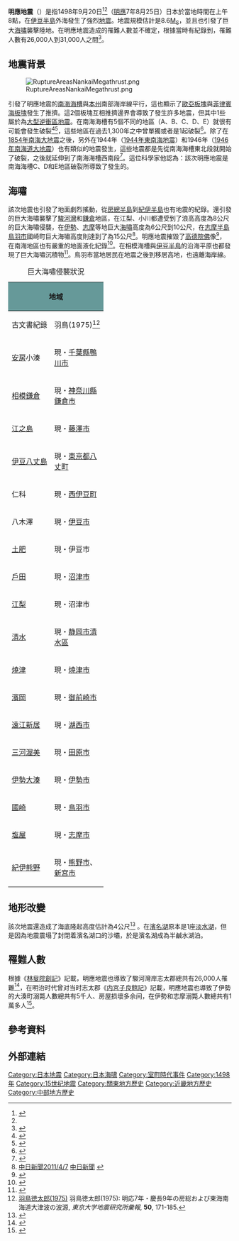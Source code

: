 {{noteTA |G1=Earthquake }}
{{Infobox earthquake
|title= 明應地震
|date= 1498年9月20日
|map2 = {{Location map | Japan
 | label=
 | lat=34.0
 | long=138.1
 | mark=Bullseye1.png
 | marksize=40
 | position=top
 | width= 250
 | float=center
 | caption=
 | relief=}}
|magnitude = 8.6 [[表面波規模|M<sub>S</sub>]]<ref name="NGDC">{{cite web|url=http://www.ngdc.noaa.gov/nndc/struts/results?eq_0=7383&t=101650&s=13&d=22,26,13,12&nd=display|title=Comments for the Significant Earthquake|last=NGDC|accessdate=2010年10月30日|archive-date=2016年1月26日|archive-url=https://web.archive.org/web/20160126180342/http://www.ngdc.noaa.gov/nndc/struts/results?eq_0=7383&t=101650&s=13&d=22,26,13,12&nd=display|dead-url=no}}</ref>
|depth=
|location={{coord|34.0|138.1|display=inline,title}}
|countries affected = [[日本|日本]]：[[東海地方|東海地方]]、[[中部地區|中部地區]]
|tsunami = 未知
|casualties = 26,000人到31,000人罹難<ref>[http://www.ngdc.noaa.gov/nndc/struts/results?eq_0=7383&t=101650&s=13&d=22,26,13,12&nd=display 美國國家海洋和大氣管理局相關資料] {{Wayback|url=http://www.ngdc.noaa.gov/nndc/struts/results?eq_0=7383&t=101650&s=13&d=22,26,13,12&nd=display |date=20160126180342 }} 2015年5月6日查閱</ref>
|time=8 am|image=1498 Meio earthquake intensity.png|image_size=250|imagecaption=[[烈度|烈度]]分布}}

'''明應地震'''（{{jpn|j=明応地震|kn=めいおうじしん|rm=Meiō Jishin}}）是指1498年9月20日<ref name="IISEE">{{cite web|url=http://iisee.kenken.go.jp/utsu/utsuweq_bak_eng.html|title=IISEE search page|last=IISEE|accessdate=2011年1月6日|archive-date=2010年7月21日|archive-url=https://web.archive.org/web/20100721030928/http://iisee.kenken.go.jp/utsu/utsuweq_bak_eng.html|dead-url=no}}</ref><ref name="NGDC"/>（[[明應_(日本)|明應]]7年8月25日）日本於當地時間在上午8點，在[[伊豆半島|伊豆半島]]外海發生了強烈[[地震|地震]]。地震規模估計是8.6[[表面波規模|M<sub>S</sub>]]，並且也引發了巨大[[海嘯|海嘯]]襲擊陸地。在明應地震造成的罹難人數並不確定，根據當時有紀錄到，罹難人數有26,000人到31,000人之間<ref name="NGDC_t">{{cite web|url=http://www.ngdc.noaa.gov/nndc/struts/results?eq_0=7383&t=101650&s=18&d=99,91,95,93&nd=display|title=Comments for the Tsunami Event|last=NGDC|accessdate=2011年1月6日|archive-date=2017年8月3日|archive-url=https://web.archive.org/web/20170803211651/https://www.ngdc.noaa.gov/nndc/struts/results?eq_0=7383&t=101650&s=18&d=99,91,95,93&nd=display|dead-url=no}}</ref>。

==地震背景==
[[File:RuptureAreasNankaiMegathrust.png|thumb]]

引發了明應地震的[[南海海槽|南海海槽]]與[[本州|本州]]南部海岸線平行，這也顯示了[[歐亞板塊|歐亞板塊]]與[[菲律賓海板塊|菲律賓海板塊]]發生了推擠。這2個板塊互相推擠邊界會導致了發生許多地震，但其中1些屬於為[[大型逆衝區地震|大型逆衝區地震]]。在南海海槽有5個不同的地區（A、B、C、D、E）就很有可能會發生破裂<ref name="Ando">{{cite journal|last=Ando|first=M.|year=1975|title=Source mechanisms and tectonic significance of historical earthquakes along the nankai trough, Japan|journal=Tectonophysics|volume=27|issue=2|pages=119–140|url=http://www.sciencedirect.com/science?_ob=ArticleURL&_udi=B6V72-488946W-V&_user=7763359&_coverDate=06%2F30%2F1975&_rdoc=2&_fmt=high&_orig=browse&_srch=doc-info(%23toc%235830%231975%23999729997%23411366%23FLP%23display%23Volume)&_cdi=5830&_sort=d&_docanchor=&_ct=7&_acct=C000054050&_version=1&_urlVersion=0&_userid=7763359&md5=de6402adea71f15ca0590abd8072d91b|accessdate=2009-11-13|doi=10.1016/0040-1951(75)90102-X|bibcode=1975Tectp..27..119A|author=|archive-url=https://web.archive.org/web/20190111144333/http://www.sciencedirect.com/science?_ob=ArticleURL&_udi=B6V72-488946W-V&_user=7763359&_coverDate=06%2F30%2F1975&_rdoc=2&_fmt=high&_orig=browse&_srch=doc-info(%23toc%235830%231975%23999729997%23411366%23FLP%23display%23Volume)&_cdi=5830&_sort=d&_docanchor=&_ct=7&_acct=C000054050&_version=1&_urlVersion=0&_userid=7763359&md5=de6402adea71f15ca0590abd8072d91b|archive-date=2019-01-11|dead-url=yes}}</ref><ref name="Ishibashi">{{cite journal|last=Ishibashi|first=K.|year=2004|title=Status of historical seismology in Japan|journal=Annals of Geophysics|volume=47|issue=2/3|pages=339–368|url=http://www.earth-prints.org/bitstream/2122/763/1/02Ishibashi.pdf|accessdate=2009-11-22|archive-date=2019-10-25|archive-url=https://web.archive.org/web/20191025033415/https://www.earth-prints.org/bitstream/2122/763/1/02Ishibashi.pdf|dead-url=no}}</ref>，這些地區在過去1,300年之中曾單獨或者是1起破裂<ref name="Sieh">{{cite book|last=Sieh|first=K.E.|title=A Review of Geological Evidence for Recurrence Times of Large Earthquakes|year=1981|url=http://www.gps.caltech.edu/~sieh/pubs_docs/papers/P81b.pdf|accessdate=2009-11-13|archive-date=2010-06-04|archive-url=https://web.archive.org/web/20100604120819/http://www.gps.caltech.edu/~sieh/pubs_docs/papers/P81b.pdf|dead-url=no}}</ref>。除了在[[1854年南海大地震|1854年南海大地震]]之後，另外在1944年（[[1944年東南海地震|1944年東南海地震]]）和1946年（[[1946年南海道大地震|1946年南海道大地震]]）也有類似的地震發生，這些地震都是先從南海海槽東北段就開始了破裂，之後就延伸到了南海海槽西南段<ref name="Kaneda">{{cite journal|last=Kaneda|first=Y.|author2=Kawaguchi, K.   Araki, E.   Matsumoto, H.   Nakamura, T.   Kamiya, S.   Hori, T.  &  Baba, T.|year=2007|title=Precise real-time observatory and simulating phenomena of earthquakes and tsunamis around the Nankai Trough - Towards the understanding of mega thrust earthquakes|journal=Underwater Technology and Workshop on Scientific Use of Submarine Cables and Related Technologies, 2007. Symposium on|pages=299–300|url=http://ieeexplore.ieee.org/xpl/freeabs_all.jsp?arnumber=4231136|accessdate=2009-11-13|archive-date=2012-03-15|archive-url=https://web.archive.org/web/20120315231203/http://ieeexplore.ieee.org/xpl/freeabs_all.jsp?arnumber=4231136|dead-url=no}}</ref>。這位科學家他認為：該次明應地震是南海海槽C、D和E地區破裂所導致了發生的。

==海嘯==
該次地震也引發了地面劇烈搖動，從[[房總半島|房總半島]]到[[紀伊半島|紀伊半島]]也有地震的紀錄。還引發的巨大海嘯襲擊了[[駿河灣|駿河灣]]和[[鎌倉|鎌倉]]地區，在江梨、小川都遭受到了浪高高度為8公尺的巨大海嘯侵襲，在[[伊勢|伊勢]]、[[志摩|志摩]]等地巨大[[海嘯|海嘯]]高度為6公尺到10公尺，在[[志摩半島|志摩半島]][[鳥羽市|鳥羽市]]國崎町巨大海嘯高度則達到了為15公尺<ref>[http://opi-rina.chunichi.co.jp/topic/20110407-4.html 中日新聞2011/4/7] {{webarchive|url=https://web.archive.org/web/20130517012214/http://opi-rina.chunichi.co.jp/topic/20110407-4.html |date=2013-05-17 }} [[中日新聞|中日新聞]] {{lang|ja|500年前の明応地震 識者「想定見直しを」}}</ref>。明應地震摧毀了[[高德院|高德院]][[佛|佛]]像<ref name="Ishabashi_2">{{cite book|last=Ishabashi|first=K.|editor=Simpson D.W. & Pichards P.G.|title=Earthquake prediction: an international review|url=http://books.google.co.uk/books?id=z7RF-9gKyJEC&pg=PA324&dq=1498+nankai+earthquake&hl=en&ei=HALMTLzyBIXsOf366dsB&sa=X&oi=book_result&ct=result&resnum=1&ved=0CC4Q6AEwAA#v=onepage&q=1498%20nankai%20earthquake&f=false|series=Maurice Ewing Series|volume=4|year=1981|publisher=American Geophysical Union|isbn=978-0-87590-403-0|pages=323-324|chapter=Specification of a soon-to-occur seismic faulting in the Tokai District, central Japan, based on seismotectoncs|deadurl=yes|archiveurl=https://web.archive.org/web/20121113040244/http://books.google.co.uk/books?id=z7RF-9gKyJEC&pg=PA324&dq=1498+nankai+earthquake&hl=en&ei=HALMTLzyBIXsOf366dsB&sa=X&oi=book_result&ct=result&resnum=1&ved=0CC4Q6AEwAA#v=onepage&q=1498%20nankai%20earthquake&f=false|archivedate=2012-11-13}}</ref>，在南海地區也有嚴重的地面液化紀錄<ref name="Rikitake">{{cite journal|last=Rikitake|first=T|year=1999|title=Probability of a great earthquake to recur in the Tokai district, Japan:|journal=Earth Planets Space|volume=51|pages=147–157|url=http://www.terrapub.co.jp/journals/EPS/pdf/5103/51030147.pdf|accessdate=30 October 2010|bibcode=1999EP&S...51..147R|archive-date=2016-03-03|archive-url=https://web.archive.org/web/20160303225750/http://www.terrapub.co.jp/journals/EPS/pdf/5103/51030147.pdf|dead-url=no}}</ref>。在相模海槽與[[伊豆半島|伊豆半島]]的沿海平原也都發現了巨大海嘯沉積物<ref name="Komatsubara">{{cite book|last1=Komatsubara|first1=J.|last2=Fujiwara|first2=O.|editor=Satake K., Okal E.A. & Borrero J.C.|title=Tsunami and Its Hazards in the Indian and Pacific Oceans|url=http://books.google.co.uk/books?id=HME_XQS-D-cC&pg=PA494&dq=1498+meio+nankai+earthquake&hl=en&ei=PDjMTNvOFc_sObO5qM0B&sa=X&oi=book_result&ct=result&resnum=4&sqi=2&ved=0CD4Q6AEwAw#v=onepage&q=1498%20meio%20nankai%20earthquake&f=false|series=Pageophys topical volumes|volume=164|year=2007|isbn=978-3-7643-8363-3|page=494|chapter=Overview of Holocene tsunami deposits along the Nankai, Sugura and Sagami Troughs, southwest Japan|access-date=2015-05-06|archive-date=2012-11-13|archive-url=https://web.archive.org/web/20121113040812/http://books.google.co.uk/books?id=HME_XQS-D-cC&pg=PA494&dq=1498+meio+nankai+earthquake&hl=en&ei=PDjMTNvOFc_sObO5qM0B&sa=X&oi=book_result&ct=result&resnum=4&sqi=2&ved=0CD4Q6AEwAw#v=onepage&q=1498%20meio%20nankai%20earthquake&f=false|dead-url=no}}</ref>。鳥羽市當地居民在地震之後到移居高地，也遠離海岸線。

{| class="wikitable"  style="line-height:1.25em; margin-right:0px;"
|+巨大海嘯侵襲狀況
! rowspan="2" colspan="2" style="background-color:#669999" | 地域 !! colspan="4" style="line-height:1.6em; background-color:#aad" | 認為巨大海嘯的高度
|-
! 古文書紀錄 !! style="white-space:nowrap;width:6em" | 羽鳥(1975)<ref name="Hatori1975">[http://hdl.handle.net/2261/12593 羽鳥徳太郎(1975)] 羽鳥徳太郎(1975): 明応7年・慶長9年の房総および東海南海道大津波の波源, ''東京大学地震研究所彙報'', '''50''', 171-185.</ref> !! style="white-space:nowrap;width:6em"| [[饭田汲事|飯田]](1985)<ref name="Iida1985">{{PDFlink|[http://www.seis.nagoya-u.ac.jp/taisaku/mikawa/mikawa/saigaishi.PDF/1.iidakumiji/1-1.pp.1-113/1-1-3.pp.33-39.pdf 飯田汲事(1985)]}} [[飯田汲事|飯田汲事]](1985): 3. 明応7年8月25日(1498年9月20日)の明応地震の震害と震度分布, 東海地方地震･津波災害誌</ref> !! style="white-space:nowrap;width:6em" | [[都司嘉宣|都司]](2011)<ref name="Tsuji2011">{{PDFlink|[http://www.tsunami.civil.tohoku.ac.jp/hokusai3/J/millennium_tsunami/repository/meeting_20110617/tsuji.pdf 都司嘉宣(2011)]}} 都司嘉宣(2011): 歴史記録の上のミレニアム津波</ref><ref name="Tsuji2012">{{PDFlink|[http://sakuya.ed.shizuoka.ac.jp/rzisin/kaishi_27/HE27_062_062_Tsuji.pdf 都司嘉宣(2012)]}} 都司嘉宣，小網汪世(2012): ［講演要旨］明応東海地震（1498）による、駿河湾沿岸の津波被害, 歴史地震, 第27号, 62.</ref>
|-
| [[安房國|安房]]小湊 || 現・[[千葉縣|千葉縣]][[鴨川市|鴨川市]] || 『安房郡誌』 || 5公尺 || 4公尺到5公尺 || 
|-
| [[相模國|相模]][[鎌倉|鎌倉]] || 現・[[神奈川縣|神奈川縣]][[鎌倉市|鎌倉市]] || 『鎌倉大日記』 || 8公尺到10公尺 ||  || 
|-
| [[江之島|江之島]] || 現・[[藤澤市|藤澤市]] ||  ||  || 5公尺到6公尺 || 
|-
| [[伊豆國|伊豆]][[八丈島|八丈島]] || 現・[[東京都|東京都]][[八丈町|八丈町]] || 『八丈島小島青島年代記』 || 4公尺 ||  || 
|-
| 仁科 || 現・[[西伊豆町|西伊豆町]] || 『佐波神社沿革』 || 5公尺 || 4公尺到5公尺 || 10公尺（佐波神社）
|-
| 八木澤 || 現・[[伊豆市|伊豆市]] ||  ||  ||  || 22公尺（妙蔵寺）
|-
| [[土肥|土肥]] || 現・伊豆市 || 『榮源寺由来』 ||  ||  || 18公尺（榮源寺）
|-
| [[戶田|戶田]] || 現・[[沼津市|沼津市]] ||  ||  ||  || 20公尺<br />36.4公尺（平目平）
|-
| [[江梨|江梨]] || 現・沼津市 || 『江梨航補院開基鈴木氏歴世法名錄』 ||  ||  || 16公尺（航補院）
|-
| [[清水|清水]] || 現・[[静岡市|静岡市]][[清水區_(日本)|清水區]] || 『日海記』 ||  || 5公尺到6公尺<ref name="Iida">{{PDFlink|[http://www.seis.nagoya-u.ac.jp/taisaku/mikawa/mikawa/saigaishi.PDF/1.iidakumiji/1-5.pp.669-789/1-5-5.pp765-776.pdf 飯田汲事]}} 飯田汲事: 5. 明応・慶長・宝永・安政・昭和の各東海地津波の比較</ref>|| 10公尺（村松）
|-
| [[燒津|燒津]] || 現・[[燒津市|燒津市]] || 『林叟院記錄』 || 6公尺到8公尺 || 7公尺到8公尺（會下島） || 10公尺
|-
| [[濱岡|濱岡]] || 現・[[御前崎市|御前崎市]] || 『圓通松堂禅師語錄』 ||  ||  || 8公尺
|-
| [[遠江國|遠江]][[新居宿|新居]] || 現・[[湖西市|湖西市]] || 『東榮鑑』 || 6公尺到8公尺 || 6公尺到8公尺 || 
|-
| [[三河國|三河]][[渥美町|渥美]] || 現・[[田原市|田原市]] || 『渥美郡史』 || 5公尺到6公尺 || 5公尺到8公尺 || 
|-
| [[伊勢國|伊勢]][[大湊_(伊勢市)|大湊]] || 現・[[伊勢市|伊勢市]] || 『内宮子良館記』 || 6公尺到8公尺 || 6公尺到10公尺 || 
|-
| [[國崎町|國崎]] || 現・[[鳥羽市|鳥羽市]] || 『内宮子良館記』 ||  || 8公尺到15公尺 || 
|-
| [[濱島町塩屋|塩屋]] || 現・[[志摩市|志摩市]] || 『元田由来』 ||  || 8公尺到15公尺 || 
|-
| [[紀伊國|紀伊]][[熊野|熊野]] || 現・[[熊野市|熊野市]]、[[新宮市|新宮市]] || 『熊野年代記』 || 4公尺到5公尺 || 4公尺到6公尺 || 
|}

==地形改變==
該次地震還造成了海底隆起高度估計為4公尺<ref name="Murata">{{cite book|last1=Murata|first1=S.|last2=Imamura|first2=F.|last3=Katoh|first3=K.|title=Tsunami: To Survive from Tsunami|url=http://books.google.co.uk/books?id=9j4DvH8XuUcC&pg=PA102&dq=1498+meio+earthquake&hl=en&ei=v0LMTJGrDZCZOvv_xcgB&sa=X&oi=book_result&ct=result&resnum=7&sqi=2&ved=0CFMQ6AEwBg#v=onepage&q=1498%20meio%20earthquake&f=false|accessdate=30 October 2009|series=Advanced series on ocean engineering|volume=32|year=2009|publisher=World Scientific|isbn=978-981-4277-47-1|pages=102-103|archive-date=2012-11-13|archive-url=https://web.archive.org/web/20121113041629/http://books.google.co.uk/books?id=9j4DvH8XuUcC&pg=PA102&dq=1498+meio+earthquake&hl=en&ei=v0LMTJGrDZCZOvv_xcgB&sa=X&oi=book_result&ct=result&resnum=7&sqi=2&ved=0CFMQ6AEwBg#v=onepage&q=1498%20meio%20earthquake&f=false|dead-url=no}}</ref> 。在[[濱名湖|濱名湖]]原本是1座[[淡水湖|淡水湖]]，但是因為地震震塌了封閉着濱名湖口的沙壩，於是濱名湖成為半鹹水湖泊。

==罹難人數==
根據《[[林叟院創記|林叟院創記]]》記載，明應地震也導致了駿河灣岸志太郡總共有26,000人罹難<ref>{{cite book|author1=宇津徳治|coauthors=嶋悦三、吉井敏尅、山科健一郎|title=地震の事典|date=2001年|publisher=朝倉書店}}</ref>，在明治时代曾对当时志太郡《[[内宮子良館記|内宮子良館記]]》記載，明應地震也導致了伊勢的大湊町溺斃人數總共有5千人、房屋损壞多余间，在伊勢和志摩溺斃人數總共有1萬多人<ref>{{cite book|author1=宇佐美龍夫|title=最新版 日本被害地震総覧|date=2003年|publisher=東京大学出版会}}</ref>。

==參考資料==
{{Reflist|2}}

== 外部連結 ==
{{日本地震}}

[[Category:日本地震|Category:日本地震]]
[[Category:日本海啸|Category:日本海啸]]
[[Category:室町時代事件|Category:室町時代事件]]
[[Category:1498年|Category:1498年]]
[[Category:15世纪地震|Category:15世纪地震]]
[[Category:關東地方歷史|Category:關東地方歷史]]
[[Category:近畿地方歷史|Category:近畿地方歷史]]
[[Category:中部地方歷史|Category:中部地方歷史]]